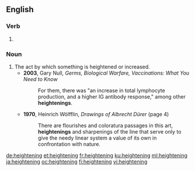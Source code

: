 ==English==

===Verb===
{{head|en|present participle}}

# {{present participle of|heighten|lang=en}}

===Noun===
{{en-noun}}

# The act by which something is heightened or increased.
#* '''2003''', Gary Null, ''Germs, Biological Warfare, Vaccinations: What You Need to Know''
#*: For them, there was "an increase in total lymphocyte production, and a higher IG antibody response," among other '''heightenings'''.
#* '''1970''', Heinrich Wölfflin, ''Drawings of Albrecht Dürer'' (page 4)
#*: There are flourishes and coloratura passages in this art, '''heightenings''' and sharpenings of the line that serve only to give the needy linear system a value of its own in confrontation with nature.

[[de:heightening]]
[[et:heightening]]
[[fr:heightening]]
[[ku:heightening]]
[[ml:heightening]]
[[ja:heightening]]
[[oc:heightening]]
[[fi:heightening]]
[[vi:heightening]]